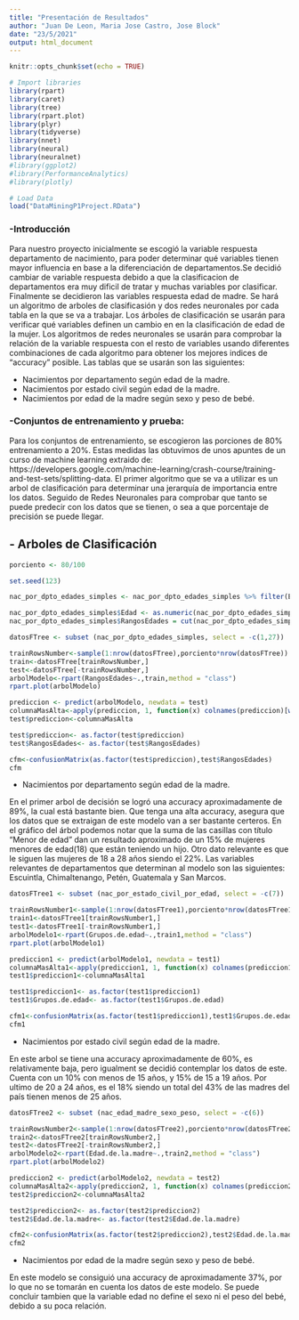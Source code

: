 ```yaml
---
title: "Presentación de Resultados"
author: "Juan De Leon, Maria Jose Castro, Jose Block"
date: "23/5/2021"
output: html_document
---
```


```r
knitr::opts_chunk$set(echo = TRUE)

# Import libraries
library(rpart)
library(caret)
library(tree)
library(rpart.plot)
library(plyr)
library(tidyverse)
library(nnet)
library(neural)
library(neuralnet)
#library(ggplot2)
#library(PerformanceAnalytics)
#library(plotly)

# Load Data
load("DataMiningP1Project.RData")
```
### -Introducción

Para nuestro proyecto inicialmente se escogió la variable respuesta departamento de nacimiento, para poder determinar qué variables tienen mayor influencia en base a la diferenciación de departamentos.Se decidió cambiar de variable respuesta debido a que la clasificacion de departamentos era muy dificil de tratar y muchas variables por clasificar. Finalmente se decidieron las variables respuesta edad de madre. Se hará un algoritmo de arboles de clasificasión y dos redes neuronales por cada tabla en la que se va a trabajar. Los árboles de clasificación se usarán para verificar qué variables definen un cambio en en la clasificación de edad de la mujer. Los algoritmos de redes neuronales se usarán para comprobar la relación de la variable respuesta con el resto de variables usando diferentes combinaciones de cada algoritmo para obtener los mejores indices de "accuracy" posible. Las tablas que se usarán son las siguientes:

 - Nacimientos por departamento según edad de la madre.
 - Nacimientos por estado civil según edad de la madre.
 - Nacimientos por edad de la madre según sexo y peso de bebé.
 
### -Conjuntos de entrenamiento y prueba:

Para los conjuntos de entrenamiento, se escogieron las porciones de 80% entrenamiento a 20%. Estas medidas las obtuvimos de unos apuntes de un curso de machine learning extraido de: https://developers.google.com/machine-learning/crash-course/training-and-test-sets/splitting-data. El primer algoritmo que se va a utilizar es un arbol de clasificación para determinar una jerarquía de importancia entre los datos. Seguido de Redes Neuronales para comprobar que tanto se puede predecir con los datos que se tienen, o sea a que porcentaje de precisión se puede llegar.

## - Arboles de Clasificación

```r

porciento <- 80/100

set.seed(123)

nac_por_dpto_edades_simples <- nac_por_dpto_edades_simples %>% filter(Edad != "Ignorado" & Edad != "Todas las edades")

nac_por_dpto_edades_simples$Edad <- as.numeric(nac_por_dpto_edades_simples$Edad)
nac_por_dpto_edades_simples$RangosEdades = cut(nac_por_dpto_edades_simples$Edad,c(0,17,28,38,59), labels = c("Menor de edad", "Joven mayor de edad", "Mayor de edad", "Edad avanzada"))

datosFTree <- subset (nac_por_dpto_edades_simples, select = -c(1,27))

trainRowsNumber<-sample(1:nrow(datosFTree),porciento*nrow(datosFTree))
train<-datosFTree[trainRowsNumber,]
test<-datosFTree[-trainRowsNumber,]
arbolModelo<-rpart(RangosEdades~.,train,method = "class")
rpart.plot(arbolModelo)

prediccion <- predict(arbolModelo, newdata = test)
columnaMasAlta<-apply(prediccion, 1, function(x) colnames(prediccion)[which.max(x)])
test$prediccion<-columnaMasAlta

test$prediccion<- as.factor(test$prediccion)
test$RangosEdades<- as.factor(test$RangosEdades)

cfm<-confusionMatrix(as.factor(test$prediccion),test$RangosEdades)
cfm
```
 - Nacimientos por departamento según edad de la madre.

En el primer arbol de decisión se logró una accuracy aproximadamente de 89%, la cual está bastante bien. Que tenga una alta accuracy, asegura que los datos que se extraigan de este modelo van a ser bastante certeros. En el gráfico del árbol podemos notar que la suma de las casillas con título "Menor de edad" dan un resultado aproximado de un 15% de mujeres menores de edad(18) que están teniendo un hijo. Otro dato relevante es que le siguen las mujeres de 18 a 28 años siendo el 22%. Las variables relevantes de departamentos que determinan al modelo son las siguientes: Escuintla, Chimaltenango, Petén, Guatemala y San Marcos.
```r

datosFTree1 <- subset (nac_por_estado_civil_por_edad, select = -c(7))

trainRowsNumber1<-sample(1:nrow(datosFTree1),porciento*nrow(datosFTree1))
train1<-datosFTree1[trainRowsNumber1,]
test1<-datosFTree1[-trainRowsNumber1,]
arbolModelo1<-rpart(Grupos.de.edad~.,train1,method = "class")
rpart.plot(arbolModelo1)

prediccion1 <- predict(arbolModelo1, newdata = test1)
columnaMasAlta1<-apply(prediccion1, 1, function(x) colnames(prediccion1)[which.max(x)])
test1$prediccion1<-columnaMasAlta1

test1$prediccion1<- as.factor(test1$prediccion1)
test1$Grupos.de.edad<- as.factor(test1$Grupos.de.edad)

cfm1<-confusionMatrix(as.factor(test1$prediccion1),test1$Grupos.de.edad)
cfm1
```
 - Nacimientos por estado civil según edad de la madre.

En este arbol se tiene una accuracy aproximadamente de 60%, es relativamente baja, pero igualment se decidió contemplar los datos de este. Cuenta con un 10% con menos de 15 años, y 15% de 15 a 19 años. Por ultimo de 20 a 24 años, es el 18% siendo un total del 43% de las madres del país tienen menos de 25 años.
```r

datosFTree2 <- subset (nac_edad_madre_sexo_peso, select = -c(6))

trainRowsNumber2<-sample(1:nrow(datosFTree2),porciento*nrow(datosFTree2))
train2<-datosFTree2[trainRowsNumber2,]
test2<-datosFTree2[-trainRowsNumber2,]
arbolModelo2<-rpart(Edad.de.la.madre~.,train2,method = "class")
rpart.plot(arbolModelo2)

prediccion2 <- predict(arbolModelo2, newdata = test2)
columnaMasAlta2<-apply(prediccion2, 1, function(x) colnames(prediccion2)[which.max(x)])
test2$prediccion2<-columnaMasAlta2

test2$prediccion2<- as.factor(test2$prediccion2)
test2$Edad.de.la.madre<- as.factor(test2$Edad.de.la.madre)

cfm2<-confusionMatrix(as.factor(test2$prediccion2),test2$Edad.de.la.madre)
cfm2
```
 - Nacimientos por edad de la madre según sexo y peso de bebé.

En este modelo se consiguió una accuracy de aproximadamente 37%, por lo que no se tomarán en cuenta los datos de este modelo. Se puede concluir tambien que la variable edad no define el sexo ni el peso del bebé, debido a su poca relación. 

